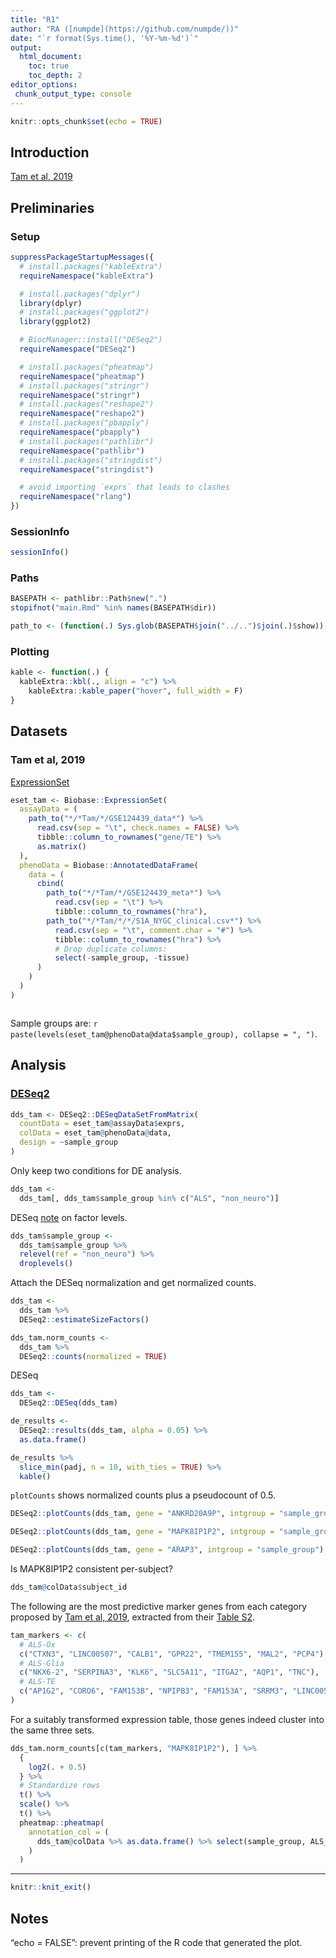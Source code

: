 ```yaml
---
title: "R1"
author: "RA ([numpde](https://github.com/numpde/))"
date: "`r format(Sys.time(), '%Y-%m-%d')`"
output: 
  html_document:
    toc: true
    toc_depth: 2
editor_options:
 chunk_output_type: console
---
```


```r
knitr::opts_chunk$set(echo = TRUE)
```


## Introduction


[Tam et al, 2019](https://doi.org/10.1016/j.celrep.2019.09.066)

## Preliminaries {.tabset .tabset-fade .tabset-pills}

### Setup

```r
suppressPackageStartupMessages({
  # install.packages("kableExtra")
  requireNamespace("kableExtra")

  # install.packages("dplyr")
  library(dplyr)
  # install.packages("ggplot2")
  library(ggplot2)

  # BiocManager::install("DESeq2")
  requireNamespace("DESeq2")

  # install.packages("pheatmap")
  requireNamespace("pheatmap")
  # install.packages("stringr")
  requireNamespace("stringr")
  # install.packages("reshape2")
  requireNamespace("reshape2")
  # install.packages("pbapply")
  requireNamespace("pbapply")
  # install.packages("pathlibr")
  requireNamespace("pathlibr")
  # install.packages("stringdist")
  requireNamespace("stringdist")

  # avoid importing `exprs` that leads to clashes
  requireNamespace("rlang")
})
```

### SessionInfo

```r
sessionInfo()
```


### Paths

```r
BASEPATH <- pathlibr::Path$new(".")
stopifnot("main.Rmd" %in% names(BASEPATH$dir))
```

```r

path_to <- (function(.) Sys.glob(BASEPATH$join("../..")$join(.)$show))
```

### Plotting

```r
kable <- function(.) {
  kableExtra::kbl(., align = "c") %>%
    kableExtra::kable_paper("hover", full_width = F)
}
```


## Datasets

### Tam et al, 2019

[ExpressionSet](https://bioconductor.riken.jp/packages/3.1/bioc/vignettes/Biobase/inst/doc/ExpressionSetIntroduction.pdf)

```r
eset_tam <- Biobase::ExpressionSet(
  assayData = (
    path_to("*/*Tam/*/GSE124439_data*") %>%
      read.csv(sep = "\t", check.names = FALSE) %>%
      tibble::column_to_rownames("gene/TE") %>%
      as.matrix()
  ),
  phenoData = Biobase::AnnotatedDataFrame(
    data = (
      cbind(
        path_to("*/*Tam/*/GSE124439_meta*") %>%
          read.csv(sep = "\t") %>%
          tibble::column_to_rownames("hra"),
        path_to("*/*Tam/*/*/S1A_NYGC_clinical.csv*") %>%
          read.csv(sep = "\t", comment.char = "#") %>%
          tibble::column_to_rownames("hra") %>%
          # Drop duplicate columns:
          select(-sample_group, -tissue)
      )
    )
  )
)
```

```r
```

Sample groups are:
`r paste(levels(eset_tam@phenoData@data$sample_group), collapse = ", ")`.


## Analysis

### [DESeq2](https://bioconductor.org/packages/release/bioc/vignettes/DESeq2/inst/doc/DESeq2.html)

```r
dds_tam <- DESeq2::DESeqDataSetFromMatrix(
  countData = eset_tam@assayData$exprs,
  colData = eset_tam@phenoData@data,
  design = ~sample_group
)
```

Only keep two conditions for DE analysis.

```r
dds_tam <-
  dds_tam[, dds_tam$sample_group %in% c("ALS", "non_neuro")]
```

DESeq [note](https://bioconductor.org/packages/release/bioc/vignettes/DESeq2/inst/doc/DESeq2.html#factorlevels) on factor levels.

```r
dds_tam$sample_group <-
  dds_tam$sample_group %>%
  relevel(ref = "non_neuro") %>%
  droplevels()
```

Attach the DESeq normalization
and
get normalized counts.

```r
dds_tam <- 
  dds_tam %>%
  DESeq2::estimateSizeFactors()
```

```r
dds_tam.norm_counts <-
  dds_tam %>%
  DESeq2::counts(normalized = TRUE)
```

DESeq

```r
dds_tam <-
  DESeq2::DESeq(dds_tam)
```

```r
de_results <-
  DESeq2::results(dds_tam, alpha = 0.05) %>%
  as.data.frame()

de_results %>%
  slice_min(padj, n = 10, with_ties = TRUE) %>%
  kable()
```

`plotCounts` shows
normalized counts plus a pseudocount of 0.5.

```r
DESeq2::plotCounts(dds_tam, gene = "ANKRD20A9P", intgroup = "sample_group")
```


```r
DESeq2::plotCounts(dds_tam, gene = "MAPK8IP1P2", intgroup = "sample_group")
```


```r
DESeq2::plotCounts(dds_tam, gene = "ARAP3", intgroup = "sample_group")
```

Is MAPK8IP1P2 consistent per-subject?

```r
dds_tam@colData$subject_id
```



The following are the most predictive marker genes
from each category
proposed by 
[Tam et al, 2019](https://www.sciencedirect.com/science/article/pii/S221112471931263X#mmc4),
extracted from their
[Table S2](https://ars.els-cdn.com/content/image/1-s2.0-S221112471931263X-mmc4.xlsx).

```r
tam_markers <- c(
  # ALS-Ox
  c("CTXN3", "LINC00507", "CALB1", "GPR22", "TMEM155", "MAL2", "PCP4"),
  # ALS-Glia
  c("NKX6-2", "SERPINA3", "KLK6", "SLC5A11", "ITGA2", "AQP1", "TNC"),
  # ALS-TE
  c("AP1G2", "CORO6", "FAM153B", "NPIPB3", "FAM153A", "SRRM3", "LINC00599")
)
```

For a suitably transformed expression table,
those genes 
indeed cluster
into the same three sets.

```r
dds_tam.norm_counts[c(tam_markers, "MAPK8IP1P2"), ] %>%
  {
    log2(. + 0.5)
  } %>%
  # Standardize rows
  t() %>%
  scale() %>%
  t() %>%
  pheatmap::pheatmap(
    annotation_col = (
      dds_tam@colData %>% as.data.frame() %>% select(sample_group, ALS_subtype)
    )
  )
```


***


```r
knitr::knit_exit()
```



## Notes

"echo = FALSE": prevent printing of the R code that generated the plot.
